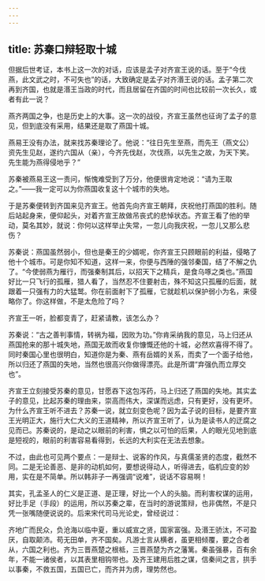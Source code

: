 ```yaml
---
---
---
```

title: 苏秦口辩轻取十城
---




但据后世考证，本书上这一次的对话，应该是孟子对齐宣王说的话。至于“今伐燕，此文武之时，不可失也”的话，大致确定是孟子对齐湣王说的话。孟子第二次再到齐国，也就是湣王当政的时代，而且居留在齐国的时间也比较前一次长久，或者有此一说？

燕齐两国之争，也是历史上的大事。这一次的战役，齐宣王虽然也征询了孟子的意见，但到底没有采用，结果还是取了燕国十城。

燕易王没有办法，就来找苏秦理论了。他说：“往日先生至燕，而先王（燕文公）资先生见赵，遂约六国从（亲），今齐先伐赵，次伐燕，以先生之故，为天下笑。先生能为燕得侵地乎？”

苏秦被燕易王这一责问，惭愧难受到了万分，他便很肯定地说：“请为王取之。”——我一定可以为你燕国收复这十个城市的失地。

于是苏秦便转到齐国来见齐宣王。他首先向齐宣王朝拜，庆祝他打燕国的胜利。随后站起身来，便仰起头，对着齐宣王故做吊丧式的悲悼状态。齐宣王看了他的举动，莫名其妙，就说：你何以这样举止失常，一忽儿向我庆祝，一忽儿又那么悲伤？

苏秦说：燕国虽然弱小，但也是秦王的少婿呢，你齐宣王只顾眼前的利益，侵略了他十个城市。可是你知不知道，这样一来，你便与西陲的强邻秦国，结了不解之仇了。“今使弱燕为雁行，而强秦制其后，以招天下之精兵，是食乌啄之类也。”燕国好比一只飞行的孤雁，猎人看了，当然忍不住要射击，殊不知这只孤雁的后面，就跟着一只强有力的大猛鹫。你在前面射下了孤雁，它就趁机以保护弱小为名，来侵略你了。你这样做，不是太危险了吗？

齐宣王一听，脸都变青了，赶紧请教，该怎么办？

苏秦说：“古之善判事情，转祸为福，因败为功。”你肯采纳我的意见，马上归还从燕国抢来的那十城失地，燕国无故而收复你慷慨还他的十城，必然欢喜得不得了。同时秦国心里也很明白，知道你是为秦、燕有岳婿的关系，而卖了一个面子给他，所以归还了燕国的失地，当然也很高兴你做得漂亮。此是所谓“弃强仇而立厚交也”。

齐宣王立刻接受苏秦的意见，甘愿吞下这包泻药，马上归还了燕国的失地。其实孟子的意见，比起苏秦的理由来，崇高而伟大，深谋而远虑，只有更好，没有更坏。为什么齐宣王听不进去？苏秦一说，就立刻变色呢？因为孟子说的目标，是要齐宣王光明正大，施行大仁大义的王道精神，所以齐宣王听了，认为是读书人的迂腐之见而已。苏秦说的，是动之以眼前的利害，惧之以可怕的后果，人的眼光见地到底是短视的，眼前的利害容易看得到，长远的大利实在无法去想象。

不过，由此也可见两个要点：一是辩士、说客的作风，与真儒圣贤的态度，截然不同。二是无论善恶、是非的动机如何，要想说得动人，听得进去，临机应变的妙用，实在是不简单。所以韩非子一再强调“说难”，说话不容易啊！

其实，孔孟圣人的仁义是正道、是正理，好比一个人的头脑。而利害权谋的运用，好比手足（手段）的运用，所以苏秦之辈，在当时的游说策辩，也非偶然，不是只凭一张嘴随便说说的。后来宋代司马光论史，曾经说过：

齐地广而民众，负沧海以临中夏，重以威宣之贤，国家富强。及湣王骄汰，不可盈厌，自取颠沛。苟无田单，齐不国矣。凡游士言从横者，虽更相倾覆，要之合者从，六国之利也。齐为三晋燕楚之根柢，三晋燕楚为齐之藩篱。秦虽强暴，百有余年，不能一诸侯者，以其表里相钩带也。及齐王建用后胜之谋，信秦间之言，拱手以事秦，不救五国，五国已亡，而齐并为虏，理势然也。